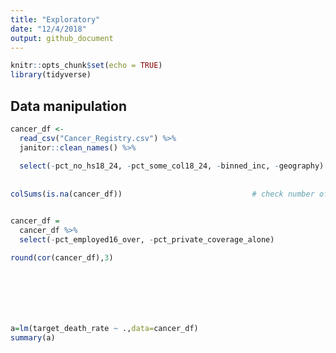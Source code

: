 ```yaml
---
title: "Exploratory"
date: "12/4/2018"
output: github_document
---
```


```r
knitr::opts_chunk$set(echo = TRUE)
library(tidyverse)
```

## Data manipulation

```r
cancer_df <-
  read_csv("Cancer_Registry.csv") %>% 
  janitor::clean_names() %>%
  
  select(-pct_no_hs18_24, -pct_some_col18_24, -binned_inc, -geography)     # lots of same county names, so I did not remove state column #
 
  
colSums(is.na(cancer_df))                             # check number of missing values #


cancer_df = 
  cancer_df %>%
  select(-pct_employed16_over, -pct_private_coverage_alone) 
  
round(cor(cancer_df),3) 







a=lm(target_death_rate ~ .,data=cancer_df)
summary(a)
```

